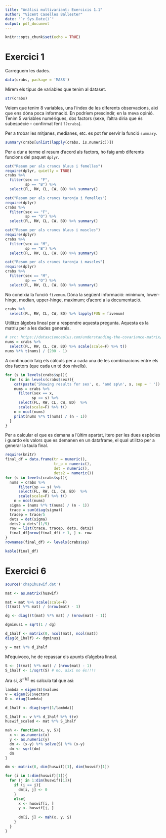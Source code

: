 ```yaml
---
title: "Anàlisi multivariant: Exercicis 1.1"
author: "Vicent Caselles Ballester"
date: "`r Sys.Date()`"
output: pdf_document
---
```


```r
knitr::opts_chunk$set(echo = TRUE)
```

# Exercici 1

Carreguem les dades.

```r
data(crabs, package = 'MASS')
```

Mirem els tipus de variables que tenim al dataset.

```r
str(crabs)
```
Veiem que tenim 8 variables, una l'índex de les diferents observacions, així que ens dóna poca informació. En podríem prescindir, en la meva opinió. Tenim 5 variables numèriques, dos factors (sexe, l'altra diria que és subespècie -- confirmat fent `??crabs`).

Per a trobar les mitjanes, medianes, etc. es pot fer servir la funció `summary`.

```r
summary(crabs[unlist(lapply(crabs, is.numeric))])
```
Per a dur a terme el resum d'acord als factors, ho faig amb diferents funcions del paquet `dplyr`.

```r
cat("Resum per als crancs blaus i femelles")
require(dplyr, quietly = TRUE)
crabs %>% 
  filter(sex == "F",
         sp == "B") %>% 
  select(FL, RW, CL, CW, BD) %>% summary()
```

```r
cat("Resum per als crancs taronja i femelles")
require(dplyr)
crabs %>% 
  filter(sex == "F",
         sp == "O") %>% 
  select(FL, RW, CL, CW, BD) %>% summary()

```
  

```r
cat("Resum per als crancs blaus i mascles")
require(dplyr)
crabs %>% 
  filter(sex == "M",
         sp == "B") %>% 
  select(FL, RW, CL, CW, BD) %>% summary()
```

```r
cat("Resum per als crancs taronja i mascles")
require(dplyr)
crabs %>% 
  filter(sex == "M",
         sp == "O") %>% 
  select(FL, RW, CL, CW, BD) %>% summary()
```

No coneixia la funció `fivenum`. Dóna la següent informació: minimum, lower-hinge, median, upper-hinge, maximum; d'acord a la documentació.

```r
crabs %>% 
  select(FL, RW, CL, CW, BD) %>% lapply(FUN = fivenum)
```
Utilitzo àlgebra lineal per a respondre aquesta pregunta. Aquesta es la matriu per a les dades generals.

```r
# src: https://datascienceplus.com/understanding-the-covariance-matrix/
nums = crabs %>% 
  select(FL, RW, CL, CW, BD) %>% scale(scale=F) %>% t()
nums %*% t(nums) / (200 - 1)
```
A continuació faig els càlculs per a cada una de les combinacions entre els dos factors (que cada un té dos nivells).

```r
for (s in levels(crabs$sp)){
  for (x in levels(crabs$sex)){
    cat(paste('Showing results for sex', x, 'and sp\n', s, sep = ' '))
    nums = crabs %>% 
      filter(sex == x,
            sp == s) %>% 
      select(FL, RW, CL, CW, BD)  %>% 
      scale(scale=F) %>% t()
    n = ncol(nums)
    print(nums %*% t(nums) / (n - 1))
  }
}
```

Per a calcular el que es demana a l'últim apartat, itero per les dues espècies i guardo els valors que es demanen en un dataframe, el qual utilitzo per a generar la taula final.

```r
require(knitr)
final_df = data.frame(tr = numeric(),
                      tr_p = numeric(),
                      det = numeric(),
                      dets2 = numeric())
for (s in levels(crabs$sp)){
  nums = crabs %>% 
      filter(sp == s) %>% 
      select(FL, RW, CL, CW, BD)  %>% 
      scale(scale=F) %>% t()
    n = ncol(nums)
  sigma = (nums %*% t(nums) / (n - 1))
  trace = sum(diag(sigma))
  tracep = trace/5
  dets = det(sigma)
  dets2 = dets^(1/5)
  row = list(trace, tracep, dets, dets2)
  final_df[nrow(final_df) + 1, ] <- row
}
rownames(final_df) <- levels(crabs$sp)

kable(final_df)
```

# Exercici 6

```r
source('chap1huswif.dat')

mat <- as.matrix(huswif)

mat = mat %>% scale(scale=F)
(t(mat) %*% mat) / (nrow(mat) - 1)

dg <- diag((t(mat) %*% mat) / (nrow(mat) - 1))

dgminus1 = sqrt(1 / dg)

d_1half <- matrix(0, ncol(mat), ncol(mat))
diag(d_1half) <- dgminus1

y = mat %*% d_1half
```


M'equivoco, he de repassar els apunts d'algebra lineal.
```r
S <- (t(mat) %*% mat) / (nrow(mat) - 1)
S_1half <- 1/sqrt(S) # no, així no és!!!!
```

Ara si, $S^{-1/2}$ es calcula tal que así:

```r
lambda = eigen(S)$values
v = eigen(S)$vectors
D <- diag(lambda)

d_1half <- diag(sqrt(1/lambda))

S_1half <- v %*% d_1half %*% t(v)
huswif_scaled <- mat %*% S_1half
```


```r
mah <- function(x, y, S){
  x <- as.numeric(x)
  y <- as.numeric(y)
  dm <- (x-y) %*% solve(S) %*% (x-y)
  dm <- sqrt(dm)
  dm
}

dm <- matrix(0, dim(huswif)[1], dim(huswif)[1])

for (i in 1:dim(huswif)[1]){
  for (j in 1:dim(huswif)[1]){
    if (i == j){
      dm[i, j] <- 0
    }
    else{
      x <- huswif[i, ]
      y <- huswif[j, ]
      
      dm[i, j] <- mah(x, y, S)
    }
  }
}
```

